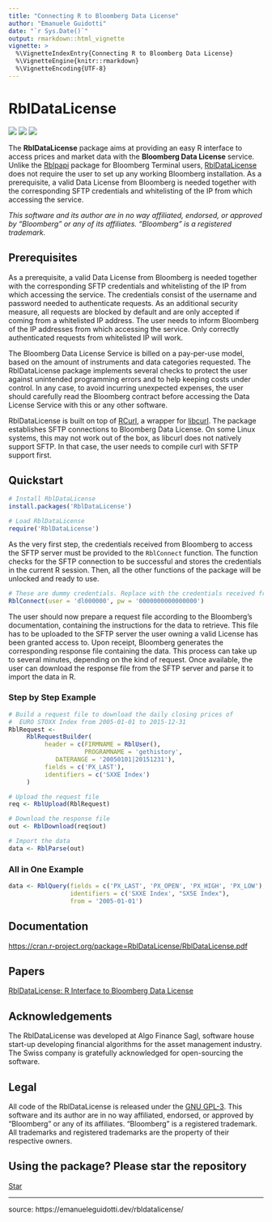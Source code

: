 ```yaml
---
title: "Connecting R to Bloomberg Data License"
author: "Emanuele Guidotti"
date: "`r Sys.Date()`"
output: rmarkdown::html_vignette
vignette: >
  %\VignetteIndexEntry{Connecting R to Bloomberg Data License}
  %\VignetteEngine{knitr::rmarkdown}
  %\VignetteEncoding{UTF-8}
---
```


<!-- Global site tag (gtag.js) - Google Analytics -->
<script async src="https://www.googletagmanager.com/gtag/js?id=UA-151920010-1"></script>
<script>
  window.dataLayer = window.dataLayer || [];
  function gtag(){dataLayer.push(arguments);}
  gtag('js', new Date());

  gtag('config', 'UA-151920010-1');
</script>


# RblDataLicense

![](https://www.r-pkg.org/badges/version/RblDataLicense) ![](https://www.r-pkg.org/badges/last-release/RblDataLicense) ![](https://cranlogs.r-pkg.org/badges/grand-total/RblDataLicense)

The __RblDataLicense__ package aims at providing an easy R interface to access prices and market data with the __Bloomberg Data License__ service. Unlike the [Rblpapi](https://cran.r-project.org/package=Rblpapi) package for Bloomberg Terminal users, [RblDataLicense](https://cran.r-project.org/package=RblDataLicense) does not require the user to set up any working Bloomberg installation. As a prerequisite, a valid Data License from Bloomberg is needed together with the corresponding SFTP credentials and whitelisting of the IP from which accessing the service.

_This software and its author are in no way affiliated, endorsed, or approved by "Bloomberg" or any of its affiliates. "Bloomberg" is a registered trademark._



## Prerequisites

As a prerequisite, a valid Data License from Bloomberg is needed together with the corresponding SFTP credentials and whitelisting of the IP from which accessing the service. The credentials consist of the username and password needed to authenticate requests. As an additional security measure, all requests are blocked by default and are only accepted if coming from a whitelisted IP address. The user needs to inform Bloomberg of the IP addresses from which accessing the service. Only correctly authenticated requests from whitelisted IP will work. 

The Bloomberg Data License Service is billed on a pay-per-use model, based on the amount of instruments and data categories requested. The RblDataLicense package implements several checks to protect the user against unintended programming errors and to help keeping costs under control. In any case, to avoid incurring unexpected expenses, the user should carefully read the Bloomberg contract before accessing the Data License Service with this or any other software.

RblDataLicense is built on top of [RCurl](https://cran.r-project.org/package=RCurl), a wrapper for [libcurl](https://curl.haxx.se/libcurl/). The package establishes SFTP connections to Bloomberg Data License. On some Linux systems, this may not work out of the box, as libcurl does not natively support SFTP. In that case, the user needs to compile curl with SFTP support first. 



## Quickstart

```R
# Install RblDataLicense
install.packages('RblDataLicense')

# Load RblDataLicense
require('RblDataLicense')
```

As the very first step, the credentials received from Bloomberg to access the SFTP server must be provided to the `RblConnect` function. The function checks for the SFTP connection to be successful and stores the credentials in the current R session. Then, all the other functions of the package will be unlocked and ready to use.

```R
# These are dummy credentials. Replace with the credentials received from Bloomberg
RblConnect(user = 'dl000000', pw = '0000000000000000') 
```

The user should now prepare a request file according to the Bloomberg's documentation, containing the instructions for the data to retrieve. This file has to be uploaded to the SFTP server the user owning a valid License has been granted access to. Upon receipt, Bloomberg generates the corresponding response file containing the data. This process can take up to several minutes, depending on the kind of request. Once available, the user can download the response file from the SFTP server and parse it to import the data in R.

### Step by Step Example

```R
# Build a request file to download the daily closing prices of
#  EURO STOXX Index from 2005-01-01 to 2015-12-31
RblRequest <- 
     RblRequestBuilder(
          header = c(FIRMNAME = RblUser(),
                     PROGRAMNAME = 'gethistory',
		     DATERANGE = '20050101|20151231'),
          fields = c('PX_LAST'),
          identifiers = c('SXXE Index')
     )

# Upload the request file
req <- RblUpload(RblRequest)

# Download the response file
out <- RblDownload(req$out)

# Import the data
data <- RblParse(out)
```

### All in One Example

```R
data <- RblQuery(fields = c('PX_LAST', 'PX_OPEN', 'PX_HIGH', 'PX_LOW'), 
                 identifiers = c('SXXE Index', "SX5E Index"), 
                 from = '2005-01-01')
```

## Documentation

[https://cran.r-project.org/package=RblDataLicense/RblDataLicense.pdf](https://cran.r-project.org/package=RblDataLicense/RblDataLicense.pdf)

## Papers

[RblDataLicense: R Interface to Bloomberg Data License](https://doi.org/10.13140/RG.2.2.23216.71680)


## Acknowledgements

The RblDataLicense was developed at Algo Finance Sagl, software house start-up developing financial algorithms for the asset management industry. The Swiss company is gratefully acknowledged for open-sourcing the software.



## Legal

All code of the RblDataLicense is released under the [GNU GPL-3](https://cran.r-project.org/web/licenses/GPL-3). This software and its author are in no way affiliated, endorsed, or approved by "Bloomberg" or any of its affiliates. "Bloomberg" is a registered trademark. All trademarks and registered trademarks are the property of their respective owners.

## Using the package? Please star the repository

<script async defer src="https://buttons.github.io/buttons.js"></script>
<a class="github-button" href="https://github.com/emanuele-guidotti/RblDataLicense" data-icon="octicon-star" data-size="large" data-show-count="true" aria-label="Star emanuele-guidotti/RblDataLicense on GitHub">Star</a>

___

source: https://emanueleguidotti.dev/rbldatalicense/
